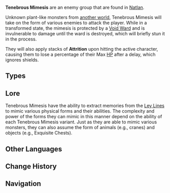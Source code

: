 {{Terminology Infobox
|image        = Enemy Tenebrous Mimiflora.png
|type         = Enemy Groups
|type2        = The Abyss
}}
'''Tenebrous Mimesis''' are an enemy group that are found in [[Natlan]].

Unknown plant-like monsters from [[Abyss|another world]], Tenebrous Mimesis will take on the form of various enemies to attack the player. While in a transformed state, the mimesis is protected by a [[Void Ward]] and is invulnerable to damage until the ward is destroyed, which will briefly stun it in the process.

They will also apply stacks of '''Attrition''' upon hitting the active character, causing them to lose a percentage of their Max [[HP]] after a delay, which ignores shields. 

==Types==
{{Enemy Table}}

==Lore==
Tenebrous Mimesis have the ability to extract memories from the [[Ley Line]]s to mimic various physical forms and their abilities. The complexity and power of the forms they can mimic in this manner depend on the ability of each Tenebrous Mimesis variant. Just as they are able to mimic various monsters, they can also assume the form of animals (e.g., cranes) and objects (e.g., Exquisite Chests).

==Other Languages==
{{Other Languages
|en       = Tenebrous Mimesis
|zhs      = 深邃拟态
|zhs_rm   = Shēnsùi Nǐtài
|zht      = 深邃擬態
|zht_rm   = Shēnsùi Nǐtài
|zh_tl    = Profound Mimesis
|ja       = 深遠擬態
|ja_rm    = Shin'en Gitai
|ja_tl    = <!--Esoteric Mimesis?-->
|ko       = 그윽한 의태
|ko_tl    = Profound Mimesis
<!--|2_es       = 
|es_tl    = No ES equivalent-->
|fr       = Mimèsis obombré
|fr_tl    = Obumbrated Mimesis
|ru       = Сумрачный мимесис
|ru_tl    = Gloomy Mimesis
|th       = Tenebrous Mimesis
|vi       = Mô Phỏng U Ám
|vi_tl    = 
|de       = Abgrundimitator
|de_tl    = Abyssal Imitator
|id       = Tenebrous Mimesis
|pt       = Mimetismo Abissal
|pt_tl    = 
|tr       = Karanlık Taklit Çiçeği
|tr_tl    = 
|it       = Mimesi tenebrosa
|it_tl    = Tenebrous Mimesis
}}

==Change History==
{{Change History|5.1}}

==Navigation==
{{Enemy Navbox|Elite}}